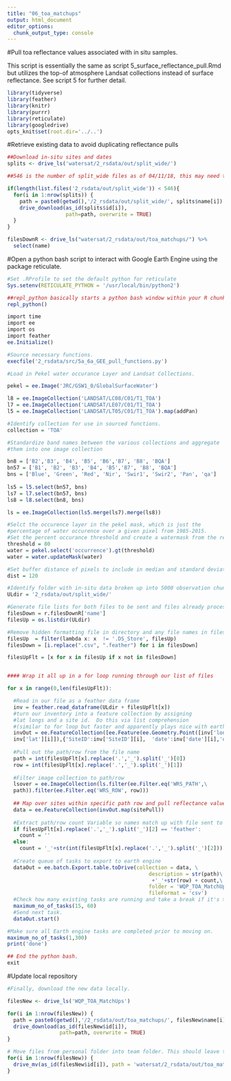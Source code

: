 ```yaml
---
title: "06_toa_matchups"
output: html_document
editor_options: 
  chunk_output_type: console
---
```

#Pull toa reflectance values associated with in situ samples.

This script is essentially the same as script 5_surface_reflectance_pull.Rmd but utilizes the top-of atmosphere Landsat collections instead of surface reflectance.  See script 5 for further detail. 

```r
library(tidyverse)
library(feather)
library(knitr)
library(purrr)
library(reticulate)
library(googledrive)
opts_knit$set(root.dir='../..')

```

#Retrieve existing data to avoid duplicating reflectance pulls

```r

##Download in-situ sites and dates
splits <- drive_ls('watersat/2_rsdata/out/split_wide/')

##546 is the number of split_wide files as of 04/11/18, this may need to be changed if the wqp/lagos data changes.

if(length(list.files('2_rsdata/out/split_wide')) < 546){
  for(i in 1:nrow(splits)) {
    path = paste0(getwd(),'/2_rsdata/out/split_wide/', splits$name[i])
    drive_download(as_id(splits$id[i]),
                   path=path, overwrite = TRUE)
  }
}

filesDownR <- drive_ls("watersat/2_rsdata/out/toa_matchups/") %>% 
  select(name)

```

#Open a python bash script to interact with Google Earth Engine using the package reticulate.

```r
#Set .RProfile to set the default python for reticulate
Sys.setenv(RETICULATE_PYTHON = '/usr/local/bin/python2')

##repl_python basically starts a python bash window within your R chunk.  This can be used to actually interact with earth engine.
repl_python()

import time
import ee
import os
import feather
ee.Initialize()

#Source necessary functions.
execfile('2_rsdata/src/5a_6a_GEE_pull_functions.py')

#Load in Pekel water occurance Layer and Landsat Collections.

pekel = ee.Image('JRC/GSW1_0/GlobalSurfaceWater')

l8 = ee.ImageCollection('LANDSAT/LC08/C01/T1_TOA')
l7 = ee.ImageCollection('LANDSAT/LE07/C01/T1_TOA')
l5 = ee.ImageCollection('LANDSAT/LT05/C01/T1_TOA').map(addPan)

#Identify collection for use in sourced functions.
collection = 'TOA'

#Standardize band names between the various collections and aggregate 
#them into one image collection

bn8 = ['B2','B3', 'B4', 'B5', 'B6','B7', 'B8', 'BQA']
bn57 = ['B1', 'B2', 'B3', 'B4', 'B5','B7', 'B8', 'BQA']
bns = ['Blue', 'Green', 'Red', 'Nir', 'Swir1', 'Swir2', 'Pan', 'qa']
  
ls5 = l5.select(bn57, bns)
ls7 = l7.select(bn57, bns)
ls8 = l8.select(bn8, bns)

ls = ee.ImageCollection(ls5.merge(ls7).merge(ls8))

#Selct the occurence layer in the pekel mask, which is just the 
#percentage of water occurence over a given pixel from 1985-2015.
#Set the percent occurance threshold and create a watermask from the result.
threshold = 80
water = pekel.select('occurrence').gt(threshold)
water = water.updateMask(water)

#Set buffer distance of pixels to include in median and standard deviation #calculation.  Distance is in meters from supplied sample point.  
dist = 120

#Identify folder with in-situ data broken up into 5000 observation chunks by path/row and
ULdir = '2_rsdata/out/split_wide/'

#Generate file lists for both files to be sent and files already processed in google earth engine
filesDown = r.filesDownR['name']
filesUp = os.listdir(ULdir) 

#Remove hidden formatting file in directory and any file names in filesUp that are already in files down.
filesUp  = filter(lambda x: x  != '.DS_Store', filesUp)
filesDown = [i.replace(".csv", ".feather") for i in filesDown]

filesUpFlt = [x for x in filesUp if x not in filesDown]


#### Wrap it all up in a for loop running through our list of files

for x in range(0,len(filesUpFlt)):

  #Read in our file as a feather data frame
  inv = feather.read_dataframe(ULdir + filesUpFlt[x])
  #turn our inventory into a feature collection by assigning 
  #lat longs and a site id.  Do this via list comprehension 
  #(similar to for loop but faster and apparently plays nice with earth engine.)
  invOut = ee.FeatureCollection([ee.Feature(ee.Geometry.Point([inv['long'][i],\
  inv['lat'][i]]),{'SiteID':inv['SiteID'][i],  'date':inv['date'][i],'date_unity':inv['date_unity'][i]}) for i in range(0,len(inv))]) 
  
  #Pull out the path/row from the file name
  path = int(filesUpFlt[x].replace('.','_').split('_')[0])
  row = int(filesUpFlt[x].replace('.','_').split('_')[1])
  
  #Filter image collection to path/row  
  lsover = ee.ImageCollection(ls.filter(ee.Filter.eq('WRS_PATH',\
  path)).filter(ee.Filter.eq('WRS_ROW', row)))
    
  ## Map over sites within specific path row and pull reflectance values
  data = ee.FeatureCollection(invOut.map(sitePull))
  
  #Extract path/row count Variable so names match up with file sent to GGE
  if filesUpFlt[x].replace('.','_').split('_')[2] == 'feather':
    count = ''
  else:
    count = '_'+str(int(filesUpFlt[x].replace('.','_').split('_')[2]))
  
  #Create queue of tasks to export to earth engine
  dataOut = ee.batch.Export.table.toDrive(collection = data, \
                                              description = str(path)\
                                               +'_'+str(row) + count,\
                                              folder = 'WQP_TOA_MatchUps',\
                                              fileFormat = 'csv')
  #Check how many existing tasks are running and take a break if it's >15
  maximum_no_of_tasks(15, 60)
  #Send next task.
  dataOut.start()

#Make sure all Earth engine tasks are completed prior to moving on.  
maximum_no_of_tasks(1,300)
print('done')

## End the python bash.
exit
```

#Update local repository

```r
  
#Finally, download the new data locally.

filesNew <- drive_ls('WQP_TOA_MatchUps')

for(i in 1:nrow(filesNew)) {
  path = paste0(getwd(),'/2_rsdata/out/toa_matchups/', filesNew$name[i])
  drive_download(as_id(filesNew$id[i]),
                 path=path, overwrite = TRUE)
}

# Move files from personal folder into team folder. This should leave the team folder #up-to-date and the personal folder empty to avoid duplicates for future pulls.
for(i in 1:nrow(filesNew)) {
  drive_mv(as_id(filesNew$id[i]), path = 'watersat/2_rsdata/out/toa_matchups/')
}

```

